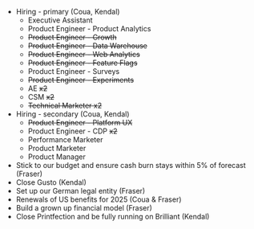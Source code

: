 - Hiring - primary (Coua, Kendal)
  - Executive Assistant
  - Product Engineer - Product Analytics 
  - ~~Product Engineer - Growth~~
  - ~~Product Engineer - Data Warehouse~~
  - ~~Product Engineer - Web Analytics~~
  - ~~Product Engineer - Feature Flags~~
  - Product Engineer - Surveys
  - ~~Product Engineer - Experiments~~
  - AE ~~x2~~
  - CSM ~~x2~~
  - ~~Technical Marketer x2~~
- Hiring - secondary (Coua, Kendal)
  - ~~Product Engineer - Platform UX~~
  - Product Engineer - CDP ~~x2~~
  - Performance Marketer
  - Product Marketer
  - Product Manager
- Stick to our budget and ensure cash burn stays within 5% of forecast (Fraser)
- Close Gusto (Kendal) 
- Set up our German legal entity (Fraser)
- Renewals of US benefits for 2025 (Coua & Fraser)
- Build a grown up financial model (Fraser)
- Close Printfection and be fully running on Brilliant (Kendal)
